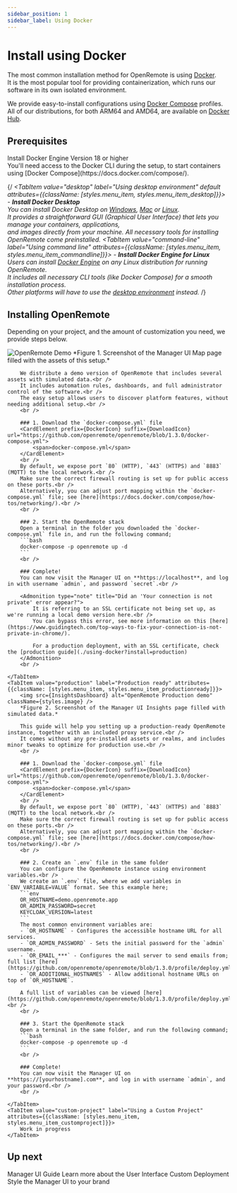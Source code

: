 ```yaml
---
sidebar_position: 1
sidebar_label: Using Docker
---
```


# Install using Docker

The most common installation method for OpenRemote is using [Docker](https://www.docker.com).<br />
It is the most popular tool for providing containerization, which runs our software in its own isolated environment.<br />

We provide easy-to-install configurations using [Docker Compose](https://docs.docker.com/compose/) profiles.<br />
All of our distributions, for both ARM64 and AMD64, are available on [Docker Hub](https://hub.docker.com/u/openremote).<br />

## Prerequisites

<CardElement prefix={DockerIcon} suffix={OpenInTabIcon} url="https://www.docker.com">
    <span>Install Docker Engine</span>
    <span>Version 18 or higher</span>
</CardElement>
<br />
You'll need access to the Docker CLI during the setup, to start containers using [Docker Compose](https://docs.docker.com/compose/).<br />

{/*<Tabs queryString="prerequisites">
    <TabItem value="desktop" label="Using desktop environment" default attributes={{className: [styles.menu_item, styles.menu_item_desktop]}}>
        - **Install Docker Desktop**<br />
        You can install Docker Desktop on [Windows](https://docs.docker.com/desktop/setup/install/windows-install/), [Mac](https://docs.docker.com/desktop/setup/install/mac-install/) or [Linux](https://docs.docker.com/desktop/setup/install/linux/).<br />
        It provides a straightforward GUI (Graphical User Interface) that lets you manage your containers, applications,<br />
        and images directly from your machine. All necessary tools for installing OpenRemote come preinstalled.
    </TabItem>
    <TabItem value="command-line" label="Using command line" attributes={{className: [styles.menu_item, styles.menu_item_commandline]}}>
        - **Install Docker Engine for Linux**<br />
        Users can install [Docker Engine](https://docs.docker.com/engine/install/) on any Linux distribution for running OpenRemote.<br />
        It includes all necessary CLI tools (like Docker Compose) for a smooth installation process.<br />
        Other platforms will have to use the [desktop environment](./using-docker?prerequisites=desktop) instead.
    </TabItem>
</Tabs>*/}

## Installing OpenRemote

Depending on your project, and the amount of customization you need, we provide steps below.

<Tabs queryString="install">
    <TabItem value="demo" label="Demo version" default attributes={{className: [styles.menu_item, styles.menu_item_demoversion]}}>
        <img src={OpenRemoteDemo} alt="OpenRemote Demo" className={styles.image} />
        *Figure 1. Screenshot of the Manager UI Map page filled with the assets of this setup.*

        We distribute a demo version of OpenRemote that includes several assets with simulated data.<br />
        It includes automation rules, dashboards, and full administrator control of the software.<br />
        The easy setup allows users to discover platform features, without needing additional setup.<br />
        <br />

        ### 1. Download the `docker-compose.yml` file
        <CardElement prefix={DockerIcon} suffix={DownloadIcon} url="https://github.com/openremote/openremote/blob/1.3.0/docker-compose.yml">
            <span>docker-compose.yml</span>
        </CardElement>
        <br />
        By default, we expose port `80` (HTTP), `443` (HTTPS) and `8883` (MQTT) to the local network.<br />
        Make sure the correct firewall routing is set up for public access on these ports.<br />
        Alternatively, you can adjust port mapping within the `docker-compose.yml` file; see [here](https://docs.docker.com/compose/how-tos/networking/).<br />
        <br />

        ### 2. Start the OpenRemote stack
        Open a terminal in the folder you downloaded the `docker-compose.yml` file in, and run the following command;
        ```bash
        docker-compose -p openremote up -d
        ```
        <br />

        ### Complete!
        You can now visit the Manager UI on **https://localhost**, and log in with username `admin`, and password `secret`.<br />

        <Admonition type="note" title="Did an 'Your connection is not private' error appear?">
            It is referring to an SSL certificate not being set up, as we're running a local demo version here.<br />
            You can bypass this error, see more information on this [here](https://www.guidingtech.com/top-ways-to-fix-your-connection-is-not-private-in-chrome/).

            For a production deployment, with an SSL certificate, check the [production guide](./using-docker?install=production)
        </Admonition>
        <br />

    </TabItem>
    <TabItem value="production" label="Production ready" attributes={{className: [styles.menu_item, styles.menu_item_productionready]}}>
        <img src={InsightsDashboard} alt="OpenRemote Production demo" className={styles.image} />
        *Figure 2. Screenshot of the Manager UI Insights page filled with simulated data.*

        This guide will help you setting up a production-ready OpenRemote instance, together with an included proxy service.<br />
        It comes without any pre-installed assets or realms, and includes minor tweaks to optimize for production use.<br />
        <br />

        ### 1. Download the `docker-compose.yml` file
        <CardElement prefix={DockerIcon} suffix={DownloadIcon} url="https://github.com/openremote/openremote/blob/1.3.0/docker-compose.yml">
            <span>docker-compose.yml</span>
        </CardElement>
        <br />
        By default, we expose port `80` (HTTP), `443` (HTTPS) and `8883` (MQTT) to the local network.<br />
        Make sure the correct firewall routing is set up for public access on these ports.<br />
        Alternatively, you can adjust port mapping within the `docker-compose.yml` file; see [here](https://docs.docker.com/compose/how-tos/networking/).<br />
        <br />

        ### 2. Create an `.env` file in the same folder
        You can configure the OpenRemote instance using environment variables.<br />
        We create an `.env` file, where we add variables in `ENV_VARIABLE=VALUE` format. See this example here;
        ```env
        OR_HOSTNAME=demo.openremote.app
        OR_ADMIN_PASSWORD=secret
        KEYCLOAK_VERSION=latest
        ```
        The most common environment variables are:
        - `OR_HOSTNAME` - Configures the accessible hostname URL for all services.
        - `OR_ADMIN_PASSWORD` - Sets the initial password for the `admin` username.
        - `OR_EMAIL_***` - Configures the mail server to send emails from; full list [here](https://github.com/openremote/openremote/blob/1.3.0/profile/deploy.yml#L172).
        - `OR_ADDITIONAL_HOSTNAMES` - Allow additional hostname URLs on top of `OR_HOSTNAME`.

        A full list of variables can be viewed [here](https://github.com/openremote/openremote/blob/1.3.0/profile/deploy.yml).<br />
        <br />

        ### 3. Start the OpenRemote stack
        Open a terminal in the same folder, and run the following command;
        ```bash
        docker-compose -p openremote up -d
        ```
        <br />

        ### Complete!
        You can now visit the Manager UI on **https://[yourhostname].com**, and log in with username `admin`, and your password.<br />
        <br />

    </TabItem>
    <TabItem value="custom-project" label="Using a Custom Project" attributes={{className: [styles.menu_item, styles.menu_item_customproject]}}>
        Work in progress
    </TabItem>
</Tabs>

## Up next

<div className={styles.bottom_navigation_container}>
    <CardElement wide prefix={OpenRemoteIcon} suffix={ChevronRight} url="../user-guide/manager-ui">
        <span>Manager UI Guide</span>
        <span>Learn more about the User Interface</span>
    </CardElement>
    <CardElement wide prefix={OpenRemoteIcon} suffix={ChevronRight} url="../user-guide/deploying/custom-deployment">
        <span>Custom Deployment</span>
        <span>Style the Manager UI to your brand</span>
    </CardElement>
</div>